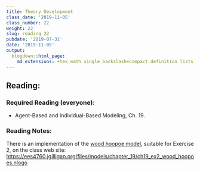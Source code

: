 ```yaml
---
title: Theory Development
class_date: '2019-11-05'
class_number: 22
weight: 22
slug: reading_22
pubdate: '2019-07-31'
date: '2019-11-05'
output:
  blogdown::html_page:
    md_extensions: +tex_math_single_backslash+compact_definition_lists
---
```

## Reading:

### Required Reading (everyone):
* Agent-Based and Individual-Based Modeling, Ch. 19.

### Reading Notes:


There is an implementation of the [wood hoopoe model](/files/models/chapter_19/ch19_ex2_wood_hoopoes.nlogo), suitable for Exercise 2, on the class web site: <https://ees4760.jgilligan.org/files/models/chapter_19/ch19_ex2_wood_hoopoes.nlogo>


